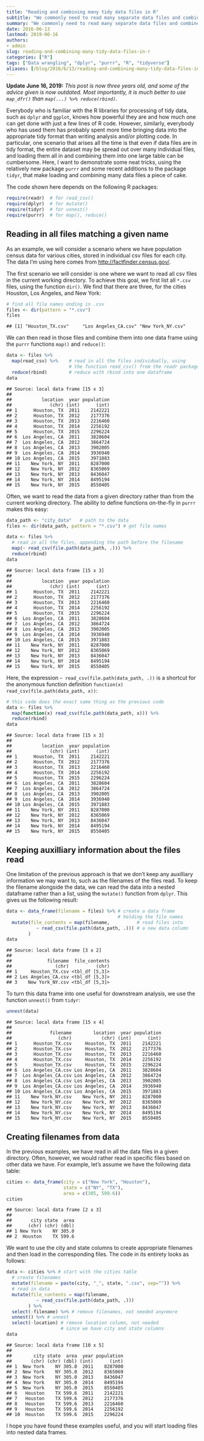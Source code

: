 ```yaml
---
title: "Reading and combining many tidy data files in R"
subtitle: "We commonly need to read many separate data files and combine them into one data frame. Here I show how this can be done with the tidyverse."
summary: "We commonly need to read many separate data files and combine them into one data frame. Here I show how this can be done with the tidyverse."
date: 2016-06-13
lastmod: 2019-06-16
authors:
- admin
slug: reading-and-combining-many-tidy-data-files-in-r
categories: ["R"]
tags: ["Data wrangling", "dplyr", "purrr", "R", "tidyverse"]
aliases: [/blog/2016/6/13/reading-and-combining-many-tidy-data-files-in-R]
---
```


**Update June 16, 2019:** *This post is now three years old, and some of the advice given is now outdated. Most importantly, it is much better to use `map_dfr()` than `map(...) %>% reduce(rbind)`.*

Everybody who is familiar with the R libraries for processing of tidy data, such as `dplyr` and `ggplot`, knows how powerful they are and how much one can get done with just a few lines of R code. However, similarly, everybody who has used them has probably spent more time bringing data into the appropriate tidy format than writing analysis and/or plotting code. In particular, one scenario that arises all the time is that even if data files are in tidy format, the entire dataset may be spread out over many individual files, and loading them all in and combining them into one large table can be cumbersome. Here, I want to demonstrate some neat tricks, using the relatively new package `purrr` and some recent additions to the package `tidyr`, that make loading and combining many data files a piece of cake.

The code shown here depends on the following R packages:

```R
require(readr)  # for read_csv()
require(dplyr)  # for mutate()
require(tidyr)  # for unnest()
require(purrr)  # for map(), reduce()
```

## Reading in all files matching a given name

As an example, we will consider a scenario where we have population census data for various cities, stored in individual csv files for each city. The data I'm using here comes from <http://factfinder.census.gov/>.

The first scenario we will consider is one where we want to read all csv files in the current working directory. To achieve this goal, we first list all `*.csv` files, using the function `dir()`. We find that there are three, for the cities Houston, Los Angeles, and New York:

```R
# find all file names ending in .csv 
files <- dir(pattern = "*.csv")
files
```

    ## [1] "Houston_TX.csv"     "Los Angeles_CA.csv" "New York_NY.csv"

We can then read in those files and combine them into one data frame using the `purrr` functions `map()` and `reduce()`:

```R
data <- files %>%
  map(read_csv) %>%    # read in all the files individually, using
                       # the function read_csv() from the readr package
  reduce(rbind)        # reduce with rbind into one dataframe
data
```

    ## Source: local data frame [15 x 3]
    ## 
    ##           location  year population
    ##              (chr) (int)      (int)
    ## 1      Houston, TX  2011    2142221
    ## 2      Houston, TX  2012    2177376
    ## 3      Houston, TX  2013    2216460
    ## 4      Houston, TX  2014    2256192
    ## 5      Houston, TX  2015    2296224
    ## 6  Los Angeles, CA  2011    3828604
    ## 7  Los Angeles, CA  2012    3864724
    ## 8  Los Angeles, CA  2013    3902005
    ## 9  Los Angeles, CA  2014    3936940
    ## 10 Los Angeles, CA  2015    3971883
    ## 11    New York, NY  2011    8287000
    ## 12    New York, NY  2012    8365069
    ## 13    New York, NY  2013    8436047
    ## 14    New York, NY  2014    8495194
    ## 15    New York, NY  2015    8550405

Often, we want to read the data from a given directory rather than from the current working directory. The ability to define functions on-the-fly in `purrr` makes this easy:

```R
data_path <- "city_data"   # path to the data
files <- dir(data_path, pattern = "*.csv") # get file names

data <- files %>%
  # read in all the files, appending the path before the filename
  map(~ read_csv(file.path(data_path, .))) %>% 
  reduce(rbind)
data
```

    ## Source: local data frame [15 x 3]
    ## 
    ##           location  year population
    ##              (chr) (int)      (int)
    ## 1      Houston, TX  2011    2142221
    ## 2      Houston, TX  2012    2177376
    ## 3      Houston, TX  2013    2216460
    ## 4      Houston, TX  2014    2256192
    ## 5      Houston, TX  2015    2296224
    ## 6  Los Angeles, CA  2011    3828604
    ## 7  Los Angeles, CA  2012    3864724
    ## 8  Los Angeles, CA  2013    3902005
    ## 9  Los Angeles, CA  2014    3936940
    ## 10 Los Angeles, CA  2015    3971883
    ## 11    New York, NY  2011    8287000
    ## 12    New York, NY  2012    8365069
    ## 13    New York, NY  2013    8436047
    ## 14    New York, NY  2014    8495194
    ## 15    New York, NY  2015    8550405

Here, the expression `~ read_csv(file.path(data_path, .))` is a shortcut for the anonymous function definition `function(x) read_csv(file.path(data_path, x))`:

```R
# this code does the exact same thing as the previous code
data <- files %>%
  map(function(x) read_csv(file.path(data_path, x))) %>%  
  reduce(rbind)
data
```

    ## Source: local data frame [15 x 3]
    ## 
    ##           location  year population
    ##              (chr) (int)      (int)
    ## 1      Houston, TX  2011    2142221
    ## 2      Houston, TX  2012    2177376
    ## 3      Houston, TX  2013    2216460
    ## 4      Houston, TX  2014    2256192
    ## 5      Houston, TX  2015    2296224
    ## 6  Los Angeles, CA  2011    3828604
    ## 7  Los Angeles, CA  2012    3864724
    ## 8  Los Angeles, CA  2013    3902005
    ## 9  Los Angeles, CA  2014    3936940
    ## 10 Los Angeles, CA  2015    3971883
    ## 11    New York, NY  2011    8287000
    ## 12    New York, NY  2012    8365069
    ## 13    New York, NY  2013    8436047
    ## 14    New York, NY  2014    8495194
    ## 15    New York, NY  2015    8550405

## Keeping auxilliary information about the files read

One limitation of the previous approach is that we don't keep any auxilliary information we may want to, such as the filenames of the files read. To keep the filename alongside the data, we can read the data into a nested dataframe rather than a list, using the `mutate()` function from `dplyr`. This gives us the following result:

```R
data <- data_frame(filename = files) %>% # create a data frame
                                         # holding the file names
  mutate(file_contents = map(filename,          # read files into
           ~ read_csv(file.path(data_path, .))) # a new data column
        )  
data
```

    ## Source: local data frame [3 x 2]
    ## 
    ##             filename  file_contents
    ##                (chr)          (chr)
    ## 1     Houston_TX.csv <tbl_df [5,3]>
    ## 2 Los Angeles_CA.csv <tbl_df [5,3]>
    ## 3    New York_NY.csv <tbl_df [5,3]>

To turn this data frame into one useful for downstream analysis, we use the function `unnest()` from `tidyr`:

```R
unnest(data)
```

    ## Source: local data frame [15 x 4]
    ## 
    ##              filename        location  year population
    ##                 (chr)           (chr) (int)      (int)
    ## 1      Houston_TX.csv     Houston, TX  2011    2142221
    ## 2      Houston_TX.csv     Houston, TX  2012    2177376
    ## 3      Houston_TX.csv     Houston, TX  2013    2216460
    ## 4      Houston_TX.csv     Houston, TX  2014    2256192
    ## 5      Houston_TX.csv     Houston, TX  2015    2296224
    ## 6  Los Angeles_CA.csv Los Angeles, CA  2011    3828604
    ## 7  Los Angeles_CA.csv Los Angeles, CA  2012    3864724
    ## 8  Los Angeles_CA.csv Los Angeles, CA  2013    3902005
    ## 9  Los Angeles_CA.csv Los Angeles, CA  2014    3936940
    ## 10 Los Angeles_CA.csv Los Angeles, CA  2015    3971883
    ## 11    New York_NY.csv    New York, NY  2011    8287000
    ## 12    New York_NY.csv    New York, NY  2012    8365069
    ## 13    New York_NY.csv    New York, NY  2013    8436047
    ## 14    New York_NY.csv    New York, NY  2014    8495194
    ## 15    New York_NY.csv    New York, NY  2015    8550405

## Creating filenames from data

In the previous examples, we have read in all the data files in a given directory. Often, however, we would rather read in specific files based on other data we have. For example, let's assume we have the following data table:

```R
cities <- data_frame(city = c("New York", "Houston"),
                     state = c("NY", "TX"),
                     area = c(305, 599.6))
cities
```

    ## Source: local data frame [2 x 3]
    ## 
    ##       city state  area
    ##      (chr) (chr) (dbl)
    ## 1 New York    NY 305.0
    ## 2  Houston    TX 599.6

We want to use the city and state columns to create appropriate filenames and then load in the corresponding files. The code in its entirety looks as follows:

```R
data <- cities %>% # start with the cities table
  # create filenames
  mutate(filename = paste(city, "_", state, ".csv", sep="")) %>%
  # read in data
  mutate(file_contents = map(filename,
           ~ read_csv(file.path(data_path, .)))
        ) %>% 
  select(-filename) %>% # remove filenames, not needed anynmore
  unnest() %>% # unnest
  select(-location) # remove location column, not needed
                    # since we have city and state columns
data
```

    ## Source: local data frame [10 x 5]
    ## 
    ##        city state  area  year population
    ##       (chr) (chr) (dbl) (int)      (int)
    ## 1  New York    NY 305.0  2011    8287000
    ## 2  New York    NY 305.0  2012    8365069
    ## 3  New York    NY 305.0  2013    8436047
    ## 4  New York    NY 305.0  2014    8495194
    ## 5  New York    NY 305.0  2015    8550405
    ## 6   Houston    TX 599.6  2011    2142221
    ## 7   Houston    TX 599.6  2012    2177376
    ## 8   Houston    TX 599.6  2013    2216460
    ## 9   Houston    TX 599.6  2014    2256192
    ## 10  Houston    TX 599.6  2015    2296224

I hope you have found these examples useful, and you will start loading files into nested data frames.

